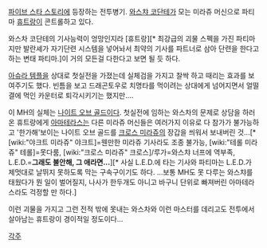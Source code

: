 [[파이브 스타 스토리]]에 등장하는 전투병기.
[[와스챠 코단테]]가 모는 미라쥬 머신으로 파티마 [[휴트랑]]이 콘트롤하고 있다.

와스차 코단테의 기사능력이 엉망인지라 [휴트랑][* 최강급의 괴물 스펙을 가진 파티마지만 발란셰가 자기단련 시스템을 넣어놔서 최약의 기사를 파트너로 삼아 단련을 한다고 하는 변태 파티마.]이 거의 모든걸 다한다고 보면 될 듯 하다.

[[아슈라 템플]]을 상대로 첫실전을 가졌는데 실체검을 가지고 찰싹 하고 때리는 효과를 보여주기도 했다. 빈틈을 보고 드래곤토우로 치명타를 먹이려는 상대에게 넘어지면서 얼떨결에 먹인 카운터로 퇴각시키기는 했지만....

이 MH의 실체는 [[나이트 오브 골드]]이다. 첫실전에 임하는 와스차의 문제로 상담을 하러 온 휴트랑에게 [[아마테라스]]는 다른 미라쥬 머신들은 여러가지 이유로 다 참가가 불가능하고 '한가해'보이는 나이트 오브 골드를 [[크로스 미라쥬]]의 장갑을 씌워서 보내버린 것...[* [wiki:"야크트 미라쥬" 야크트]=웬만한 미라쥬 기사라도 조종 불가능, [wiki:"테롤 미라쥬" 테롤]=못다룸, [wiki:"크로스 미라쥬" 크로스]/루가=와스챠 너프에 역부족, L.E.D.='''그래도 불안해, 그 애라면...'''][* 사실 L.E.D.에 타는 기사와 파티마는 L.E.D.가 제멋대로 날뛰지 못하도록 막는 구속구이기도 하다. ...보통 MH도 못 다루는 와스챠를 태웠다가 뭔 일이 벌어질지, 나사가 한두개도 아니고 바구니 단위로 빠져버린 아마테라스라도 걱정할 만 하다.]

이런 괴물을 가지고 그런 전적 밖에 못내는 와스차와 이런 마스터를 데리고도 전투에서 살아남는 휴트랑이 경이적일 정도이다...

[[각주]]
